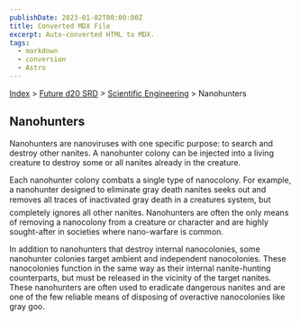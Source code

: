 ```yaml
---
publishDate: 2023-01-02T00:00:00Z
title: Converted MDX File
excerpt: Auto-converted HTML to MDX.
tags:
  - markdown
  - conversion
  - Astro
---
```


[Index](-index) > [Future d20 SRD](future-d20-srd-index) > [Scientific Engineering](future-d20-srd-scientific-engineering-index) > Nanohunters

## Nanohunters

Nanohunters are nanoviruses with one specific purpose: to search and destroy other nanites. A nanohunter colony can be injected into a living creature to destroy some or all nanites already in the creature.

Each nanohunter colony combats a single type of nanocolony. For example, a nanohunter designed to eliminate gray death nanites seeks out and removes all traces of inactivated gray death in a creatures system, but completely ignores all other nanites. Nanohunters are often the only means of removing a nanocolony from a creature or character and are highly sought-after in societies where nano-warfare is common.

In addition to nanohunters that destroy internal nanocolonies, some nanohunter colonies target ambient and independent nanocolonies. These nanocolonies function in the same way as their internal nanite-hunting counterparts, but must be released in the vicinity of the target nanites. These nanohunters are often used to eradicate dangerous nanites and are one of the few reliable means of disposing of overactive nanocolonies like gray goo.
